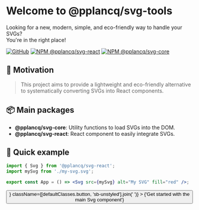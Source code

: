 

<Meta title="Welcome" />

# Welcome to @pplancq/svg-tools

Looking for a new, modern, simple, and eco-friendly way to handle your SVGs?\
You're in the right place!

[![GitHub](https://img.shields.io/badge/GitHub-pplancq/svg--tools-blue?logo=github)](https://github.com/pplancq/svg-tools)
[![NPM @pplancq/svg-react](https://img.shields.io/npm/v/@pplancq/svg-react?label=@pplancq/svg-react)](https://www.npmjs.com/package/@pplancq/svg-react)
[![NPM @pplancq/svg-core](https://img.shields.io/npm/v/@pplancq/svg-core?label=@pplancq/svg-core)](https://www.npmjs.com/package/@pplancq/svg-core)

## 🌱 Motivation

> This project aims to provide a lightweight and eco-friendly alternative to systematically converting SVGs into React components.

## 📦 Main packages

- **@pplancq/svg-core**: Utility functions to load SVGs into the DOM.
- **@pplancq/svg-react**: React component to easily integrate SVGs.

## 🚀 Quick example

```jsx
import { Svg } from '@pplancq/svg-react';
import mySvg from './my-svg.svg';

export const App = () => <Svg src={mySvg} alt="My SVG" fill="red" />;
```

<div className={defaultClasses['getting-started-container']}>
  <Button
    component="a"
    href={`${window.location.origin}${window.location.pathname.replace('/iframe.html', '')}/?path=/docs/package-svg-react--svg`}
    variant="reverse"
    size="large"
    endIcon={<Icon icon={arrowCircleRightIcon} />}
    className={[defaultClasses.button, 'sb-unstyled'].join(' ')}
  >
    {'Get started with the main Svg component'}
  </Button>
</div>
